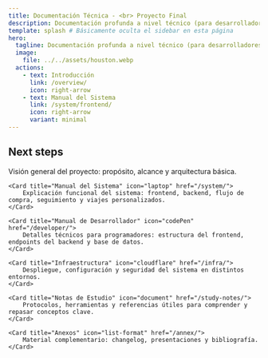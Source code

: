 ```yaml
---
title: Documentación Técnica - <br> Proyecto Final
description: Documentación profunda a nivel técnico (para desarrolladores) para nuestro proyecto de fin de año de 3º.
template: splash # Básicamente oculta el sidebar en esta página
hero:
  tagline: Documentación profunda a nivel técnico (para desarrolladores)
  image:
    file: ../../assets/houston.webp
  actions:
    - text: Introducción
      link: /overview/
      icon: right-arrow
    - text: Manual del Sistema
      link: /system/frontend/
      icon: right-arrow
      variant: minimal
---
```



## Next steps

<CardGrid stagger>
	<Card title="Introducción" icon="open-book" href="/overview/">
		Visión general del proyecto: propósito, alcance y arquitectura básica.
	</Card>

	<Card title="Manual del Sistema" icon="laptop" href="/system/">
		Explicación funcional del sistema: frontend, backend, flujo de compra, seguimiento y viajes personalizados.
	</Card>

	<Card title="Manual de Desarrollador" icon="codePen" href="/developer/">
		Detalles técnicos para programadores: estructura del frontend, endpoints del backend y base de datos.
	</Card>

	<Card title="Infraestructura" icon="cloudflare" href="/infra/">
		Despliegue, configuración y seguridad del sistema en distintos entornos.
	</Card>

	<Card title="Notas de Estudio" icon="document" href="/study-notes/">
		Protocolos, herramientas y referencias útiles para comprender y repasar conceptos clave.
	</Card>

	<Card title="Anexos" icon="list-format" href="/annex/">
		Material complementario: changelog, presentaciones y bibliografía.
	</Card>
</CardGrid>
